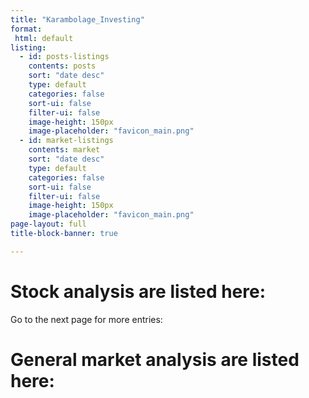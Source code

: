 ```yaml
---
title: "Karambolage_Investing"
format: 
 html: default
listing:
  - id: posts-listings
    contents: posts
    sort: "date desc"
    type: default
    categories: false
    sort-ui: false
    filter-ui: false
    image-height: 150px
    image-placeholder: "favicon_main.png"
  - id: market-listings
    contents: market
    sort: "date desc"
    type: default
    categories: false
    sort-ui: false
    filter-ui: false
    image-height: 150px
    image-placeholder: "favicon_main.png"
page-layout: full
title-block-banner: true

---
```


# Stock analysis are listed here:

::: {#posts-listings}
:::

Go to the next page for more entries:


# General market analysis are listed here:

::: {#market-listings}
:::


